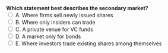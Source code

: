 ::: {.question-block}
<form onsubmit="event.preventDefault(); checkAnswer('module1_mcq_q18')" data-correct-answer="E"> 
  <strong style="display: block;">Which statement best describes the secondary market?</strong> 
  <label><input type="radio" name="module1_mcq_q18" value="A"> A. Where firms sell newly issued shares</label><br>
  <label><input type="radio" name="module1_mcq_q18" value="B"> B. Where only insiders can trade</label><br>
  <label><input type="radio" name="module1_mcq_q18" value="C"> C. A private venue for VC funds</label><br>
  <label><input type="radio" name="module1_mcq_q18" value="D"> D. A market only for bonds</label><br>
  <label><input type="radio" name="module1_mcq_q18" value="E"> E. Where investors trade existing shares among themselves</label><br>
</form> 

<div id="feedback-module1_mcq_q18" class="feedback" data-status="" style="display:none;"> 
✅ Correct: E. After issuance, shares trade between investors in the secondary market. 
</div> 
:::

